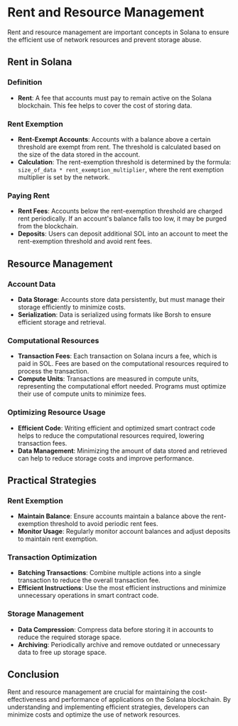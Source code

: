 # Rent and Resource Management

Rent and resource management are important concepts in Solana to ensure the efficient use of network resources and prevent storage abuse.

## Rent in Solana

### Definition

- **Rent**: A fee that accounts must pay to remain active on the Solana blockchain. This fee helps to cover the cost of storing data.

### Rent Exemption

- **Rent-Exempt Accounts**: Accounts with a balance above a certain threshold are exempt from rent. The threshold is calculated based on the size of the data stored in the account.
- **Calculation**: The rent-exemption threshold is determined by the formula: `size_of_data * rent_exemption_multiplier`, where the rent exemption multiplier is set by the network.

### Paying Rent

- **Rent Fees**: Accounts below the rent-exemption threshold are charged rent periodically. If an account's balance falls too low, it may be purged from the blockchain.
- **Deposits**: Users can deposit additional SOL into an account to meet the rent-exemption threshold and avoid rent fees.

## Resource Management

### Account Data

- **Data Storage**: Accounts store data persistently, but must manage their storage efficiently to minimize costs.
- **Serialization**: Data is serialized using formats like Borsh to ensure efficient storage and retrieval.

### Computational Resources

- **Transaction Fees**: Each transaction on Solana incurs a fee, which is paid in SOL. Fees are based on the computational resources required to process the transaction.
- **Compute Units**: Transactions are measured in compute units, representing the computational effort needed. Programs must optimize their use of compute units to minimize fees.

### Optimizing Resource Usage

- **Efficient Code**: Writing efficient and optimized smart contract code helps to reduce the computational resources required, lowering transaction fees.
- **Data Management**: Minimizing the amount of data stored and retrieved can help to reduce storage costs and improve performance.

## Practical Strategies

### Rent Exemption

- **Maintain Balance**: Ensure accounts maintain a balance above the rent-exemption threshold to avoid periodic rent fees.
- **Monitor Usage**: Regularly monitor account balances and adjust deposits to maintain rent exemption.

### Transaction Optimization

- **Batching Transactions**: Combine multiple actions into a single transaction to reduce the overall transaction fee.
- **Efficient Instructions**: Use the most efficient instructions and minimize unnecessary operations in smart contract code.

### Storage Management

- **Data Compression**: Compress data before storing it in accounts to reduce the required storage space.
- **Archiving**: Periodically archive and remove outdated or unnecessary data to free up storage space.

## Conclusion

Rent and resource management are crucial for maintaining the cost-effectiveness and performance of applications on the Solana blockchain. By understanding and implementing efficient strategies, developers can minimize costs and optimize the use of network resources.
